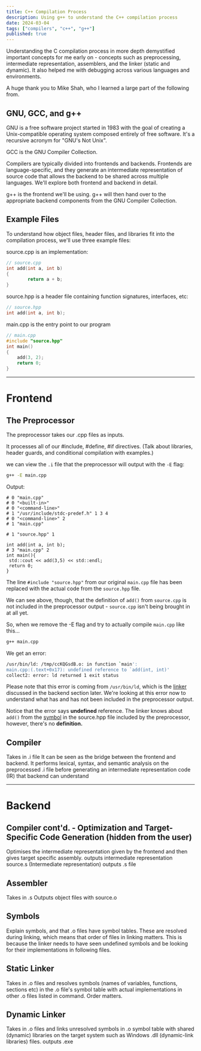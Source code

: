 ```yaml
---
title: C++ Compilation Process
description: Using g++ to understand the C++ compilation process
date: 2024-03-04
tags: ["compilers", "c++", "g++"]
published: true
---
```


Understanding the C compilation process in more depth demystified important concepts for me early on - concepts such as preprocessing, intermediate representation, assemblers, and the linker (static and dynamic). It also helped me with debugging across various languages and environments.

A huge thank you to Mike Shah, who I learned a large part of the following from.

## GNU, GCC, and g++
GNU is a free software project started in 1983 with the goal of creating a Unix-compatible operating system composed entirely of free software. It's a recursive acronym for "GNU's Not Unix".

GCC is the GNU Compiler Collection.

Compilers are typically divided into frontends and backends. Frontends are language-specific, and they generate an intermediate representation of source code that allows the backend to be shared across multiple languages. We'll explore both frontend and backend in detail.

g++ is the frontend we'll be using. g++ will then hand over to the appropriate backend components from the GNU Compiler Collection.

## Example Files

To understand how object files, header files, and libraries fit into the compilation process, we'll use three example files:

<span className="text-[green] dark:text-[lightgreen]">source.cpp</span> is an implementation:
```c++
// source.cpp
int add(int a, int b)
{
        return a + b;
}
```
<span className="text-[green] dark:text-[lightgreen]">source.hpp</span> is a header file containing function signatures, interfaces, etc:
```c++
// source.hpp
int add(int a, int b);
```
<span className="text-[green] dark:text-[lightgreen]">main.cpp</span> is the entry point to our program
```c++
// main.cpp
#include "source.hpp"
int main()
{
	add(3, 2);
	return 0;
}
```
---

# Frontend

## The Preprocessor
The preprocessor takes our .cpp files as inputs.

It processes all of our #include, #define, #if directives. (Talk about libraries, header guards, and conditional compilation with examples.)

we can view the `.i` file that the preprocessor will output with the `-E` flag:
```bash
g++ -E main.cpp
```
Output:
```cli
# 0 "main.cpp"
# 0 "<built-in>"
# 0 "<command-line>"
# 1 "/usr/include/stdc-predef.h" 1 3 4
# 0 "<command-line>" 2
# 1 "main.cpp"

# 1 "source.hpp" 1

int add(int a, int b);
# 3 "main.cpp" 2
int main(){
 std::cout << add(3,5) << std::endl;
 return 0;
}
```
The line `#include "source.hpp"` from our original `main.cpp` file has been replaced with the actual code from the `source.hpp` file.

We can see above, though, that the definition of `add()` from `source.cpp` is not included in the preprocessor output - `source.cpp` isn't being brought in at all yet.

So, when we remove the -E flag and try to actually compile `main.cpp` like this...

```bash
g++ main.cpp
```

We get an error:

```bash
/usr/bin/ld: /tmp/ccKQGsdB.o: in function `main':
main.cpp:(.text+0x17): undefined reference to `add(int, int)'
collect2: error: ld returned 1 exit status
```

Please note that this error is coming from `/usr/bin/ld`, which is the <a href="#linker">linker</a> discussed in the backend section later. We're looking at this error now to understand what <span  className="text-[green] dark:text-[lightgreen]">has</span> and <span className="text-[#880808] dark:text-[pink]">has not</span> been included in the preprocessor output.

Notice that the error says <strong className="text-[brown] dark:text-[bisque]">undefined</strong> reference. The linker knows about `add()` from the <a href="#symbols">symbol</a> in the source.hpp file included by the preprocessor, however, there's no <strong className="text-[navy] dark:text-[skyblue]">definition.</strong>

## Compiler
Takes in .i file
It can be seen as the bridge between the frontend and backend.
It performs lexical, syntax, and semantic analysis on the preprocessed .i file before generating an intermediate representation code (IR) that backend can understand

---

# Backend

## Compiler cont'd. - Optimization and Target-Specific Code Generation (hidden from the user)
Optimises the intermediate representation given by the frontend and then gives target specific assembly.
outputs intermediate representation source.s (Intermediate representation)
outputs .s file

## Assembler
Takes in .s
Outputs object files with source.o

## Symbols <span id="symbols"></span>
Explain symbols, and that .o files have symbol tables. These are resolved during linking, which means that order of files in linking matters. This is because the linker needs to have seen undefined symbols and be looking for their implementations in following files.

## Static Linker
Takes in .o files and resolves symbols (names of variables, functions, sections etc) in the .o file's symbol table with actual implementations in other .o files listed in command. Order matters.

## Dynamic Linker
Takes in .o files and links unresolved symbols in .o symbol table with shared (dynamic) libraries on the target system such as Windows .dll (dynamic-link libraries) files.
outputs .exe

